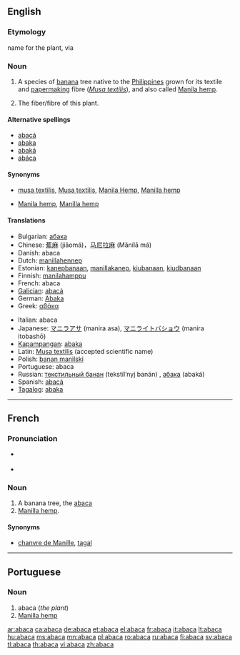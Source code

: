 {{wikisource1911Enc|Abaca}}
==English==

===Etymology===
{{etyl|tl|en}} name for the plant, via {{etyl|es|en}} {{term|abacá}}

===Noun===
{{en-noun|s|-}}

# A species of [[banana]] tree native to the [[Philippines]] grown for its textile and [[papermaking]] fibre (''[[Musa textilis]]''), and also called [[Manila hemp]].
# {{uncountable}} The fiber/fibre of this plant.

====Alternative spellings====
* [[abacá]]
* [[abaka]]
* [[abaká]]
* [[abáca]]

====Synonyms====
* {{sense|plant}} [[musa textilis]], [[Musa textilis]], [[Manila Hemp]], [[Manilla hemp]]
* {{sense|fibre}} [[Manila hemp]], [[Manilla hemp]]

====Translations====
{{trans-top|plant}}
* Bulgarian: [[абака]] {{f}}
* Chinese: [[蕉麻]] (jiāomá)，[[马尼拉麻]] (Mǎnílā má)
* Danish: abaca
* Dutch: [[manillahennep]] {{m}}
* Estonian: [[kanepbanaan]], [[manillakanep]], [[kiubanaan]], [[kiudbanaan]]
* Finnish: [[manilahamppu]]
* French: abaca {{m}}
* [[Galician]]: [[abacá]]
* German: [[Abaka]]
* Greek: [[αβάκα]] {{f}}
{{trans-mid}}
* Italian: abaca {{f}}
* Japanese: [[マニラアサ]] (manira asa), [[マニライトバショウ]] (manira itobashō)
* [[Kapampangan]]: [[abaka]]
* Latin: [[Musa textilis]] (accepted scientific name)
* Polish: [[banan manilski]] {{m}}
* Portuguese: abaca {{m}}
* Russian: [[текстильный банан]] (tekstíl’nyj banán) {{m}}, [[абака]] (abaká) {{f}}
* Spanish: [[abacá]] {{m}}
* [[Tagalog]]: [[abaka]]
{{trans-bottom}}

{{trans-see|fiber/fibre|Manila hemp}}

----

==French==

===Pronunciation===
* {{IPA|/a.ba.ka/|lang=fr}} {{SAMPA|/a.ba.ka/}}
* {{a|QC|lang=fr}} {{IPA|/a.bɑ.kɑ/}} {{SAMPA|/a.bA.kA/}}

===Noun===
{{fr-noun|m}}

# A banana tree, the [[#English|abaca]]
# [[Manilla hemp]].

====Synonyms====
* {{sense|Manilla hemp}} [[chanvre de Manille]], [[tagal]]

----

==Portuguese==

===Noun===
{{infl|pt|noun}}

# abaca (''the plant'')
# [[Manilla hemp]]

[[ar:abaca]]
[[ca:abaca]]
[[de:abaca]]
[[et:abaca]]
[[el:abaca]]
[[fr:abaca]]
[[it:abaca]]
[[lt:abaca]]
[[hu:abaca]]
[[ms:abaca]]
[[mn:abaca]]
[[pl:abaca]]
[[ro:abaca]]
[[ru:abaca]]
[[fi:abaca]]
[[sv:abaca]]
[[tl:abaca]]
[[th:abaca]]
[[vi:abaca]]
[[zh:abaca]]